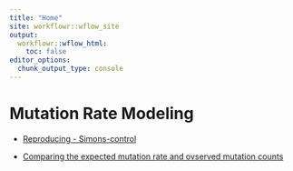 ```yaml
---
title: "Home"
site: workflowr::wflow_site
output:
  workflowr::wflow_html:
    toc: false
editor_options:
  chunk_output_type: console
---
```


# Mutation Rate Modeling

- [Reproducing - Simons-control](https://xsun1229.github.io/mutation_rate/reproducing_SC.html)

- [Comparing the expected mutation rate and ovserved mutation counts](https://xsun1229.github.io/mutation_rate/gnomad_exp_obs.html)